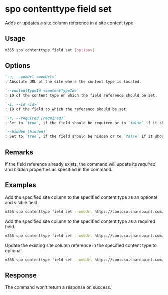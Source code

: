 
# spo contenttype field set

Adds or updates a site column reference in a site content type

## Usage

```sh
m365 spo contenttype field set [options]
```

## Options

```md definition-list
`-u, --webUrl <webUrl>`
: Absolute URL of the site where the content type is located.

`--contentTypeId <contentTypeId>`
: ID of the content type on which the field reference should be set.

`-i, --id <id>`
: ID of the field to which the reference should be set.

`-r, --required [required]`
: Set to `true`, if the field should be required or to `false` if it should be optional.

`--hidden [hidden]`
: Set to `true`, if the field should be hidden or to `false` if it should be visible.
```

<Global />

## Remarks

If the field reference already exists, the command will update its _required_ and _hidden_ properties as specified in the command.

## Examples

Add the specified site column to the specified content type as an optional and visible field.

```sh
m365 spo contenttype field set --webUrl https://contoso.sharepoint.com/sites/portal --contentTypeId 0x01007926A45D687BA842B947286090B8F67D --id ebe7e498-44ff-43da-a7e5-99b444f656a5
```

Add the specified site column to the specified content type as a required field.

```sh
m365 spo contenttype field set --webUrl https://contoso.sharepoint.com/sites/portal --contentTypeId 0x01007926A45D687BA842B947286090B8F67D --id ebe7e498-44ff-43da-a7e5-99b444f656a5 --required true
```

Update the existing site column reference in the specified content type to optional.

```sh
m365 spo contenttype field set --webUrl https://contoso.sharepoint.com/sites/portal --contentTypeId 0x01007926A45D687BA842B947286090B8F67D --id ebe7e498-44ff-43da-a7e5-99b444f656a5 --required false
```

## Response

The command won't return a response on success.
